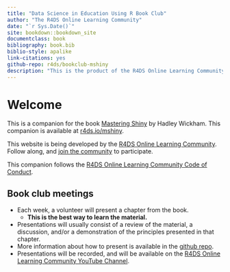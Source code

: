 ```yaml
--- 
title: "Data Science in Education Using R Book Club"
author: "The R4DS Online Learning Community"
date: "`r Sys.Date()`"
site: bookdown::bookdown_site
documentclass: book
bibliography: book.bib
biblio-style: apalike
link-citations: yes
github-repo: r4ds/bookclub-mshiny
description: "This is the product of the R4DS Online Learning Community's Book Club."
---
```


# Welcome {-}

This is a companion for the book [Mastering Shiny](https://mastering-shiny.org/) by Hadley Wickham.
This companion is available at [r4ds.io/mshiny](r4ds.io/mshiny).

This website is being developed by the [R4DS Online Learning Community](https://rfordatasci.com). Follow along, and [join the community](https://r4ds.io/join) to participate.

This companion follows the [R4DS Online Learning Community Code of Conduct](https://r4ds.io/conduct).

## Book club meetings {-}

- Each week, a volunteer will present a chapter from the book.
  - **This is the best way to learn the material.**
- Presentations will usually consist of a review of the material, a discussion, and/or a demonstration of the principles presented in that chapter.
- More information about how to present is available in the [github repo](https://github.com/r4ds/bookclub-mshiny).
- Presentations will be recorded, and will be available on the [R4DS Online Learning Community YouTube Channel](https://r4ds.io/youtube).
